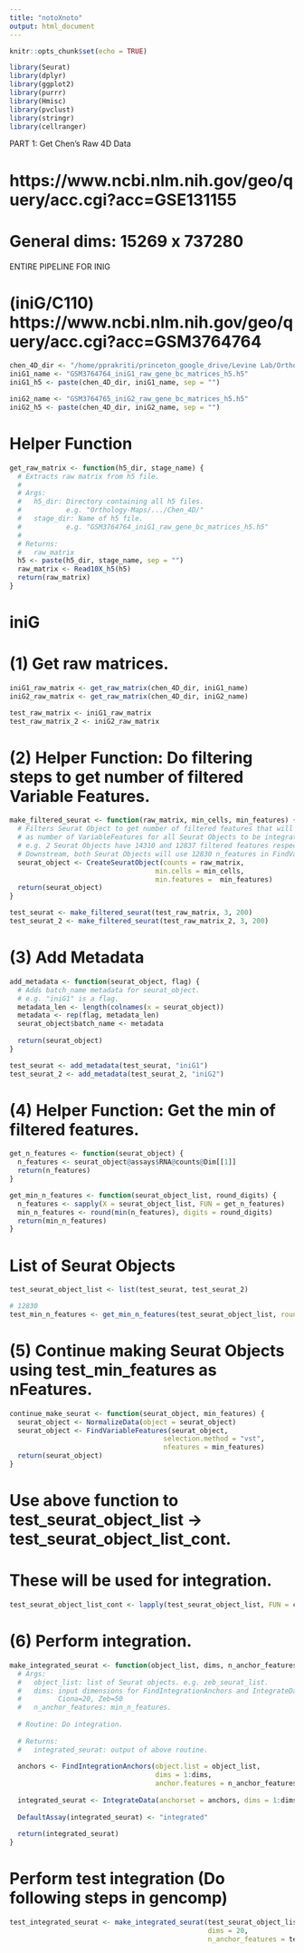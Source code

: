 ```yaml
---
title: "notoXnoto"
output: html_document
---
```


```r
knitr::opts_chunk$set(echo = TRUE)
```

```r
library(Seurat)
library(dplyr)
library(ggplot2)
library(purrr)
library(Hmisc)
library(pvclust)
library(stringr)
library(cellranger)
```

################### PART 1: Get Chen's Raw 4D Data #######################
# https://www.ncbi.nlm.nih.gov/geo/query/acc.cgi?acc=GSE131155
# General dims: 15269 x 737280

################### ENTIRE PIPELINE FOR INIG ####################
# (iniG/C110) https://www.ncbi.nlm.nih.gov/geo/query/acc.cgi?acc=GSM3764764
```r
chen_4D_dir <- "/home/pprakriti/princeton_google_drive/Levine Lab/Orthology-Maps/Raw_Data/Chen_4D/"
iniG1_name <- "GSM3764764_iniG1_raw_gene_bc_matrices_h5.h5"
iniG1_h5 <- paste(chen_4D_dir, iniG1_name, sep = "")

iniG2_name <- "GSM3764765_iniG2_raw_gene_bc_matrices_h5.h5" 
iniG2_h5 <- paste(chen_4D_dir, iniG2_name, sep = "")
```

# Helper Function
```r
get_raw_matrix <- function(h5_dir, stage_name) {
  # Extracts raw matrix from h5 file.
  #
  # Args:
  #   h5_dir: Directory containing all h5 files. 
  #           e.g. "Orthology-Maps/.../Chen_4D/"
  #   stage_dir: Name of h5 file. 
  #           e.g. "GSM3764764_iniG1_raw_gene_bc_matrices_h5.h5"
  #
  # Returns:
  #   raw_matrix
  h5 <- paste(h5_dir, stage_name, sep = "")
  raw_matrix <- Read10X_h5(h5)
  return(raw_matrix)
}
```

# iniG
# (1) Get raw matrices. 

```r
iniG1_raw_matrix <- get_raw_matrix(chen_4D_dir, iniG1_name)
iniG2_raw_matrix <- get_raw_matrix(chen_4D_dir, iniG2_name)
```

```r
test_raw_matrix <- iniG1_raw_matrix
test_raw_matrix_2 <- iniG2_raw_matrix
```


# (2) Helper Function: Do filtering steps to get number of filtered Variable Features.
```r
make_filtered_seurat <- function(raw_matrix, min_cells, min_features) {
  # Filters Seurat Object to get number of filtered features that will be used
  # as number of VariableFeatures for all Seurat Objects to be integrated.
  # e.g. 2 Seurat Objects have 14310 and 12837 filtered features respectively.
  # Downstream, both Seurat Objects will use 12830 n_features in FindVariableFeatures. 
  seurat_object <- CreateSeuratObject(counts = raw_matrix,  
                                    min.cells = min_cells,
                                    min.features =  min_features)
  return(seurat_object)
}
```

```r
test_seurat <- make_filtered_seurat(test_raw_matrix, 3, 200)
test_seurat_2 <- make_filtered_seurat(test_raw_matrix_2, 3, 200)
```

# (3) Add Metadata 
```r
add_metadata <- function(seurat_object, flag) {
  # Adds batch_name metadata for seurat_object.
  # e.g. "iniG1" is a flag.
  metadata_len <- length(colnames(x = seurat_object))
  metadata <- rep(flag, metadata_len)
  seurat_object$batch_name <- metadata
  
  return(seurat_object)
}
```

```r
test_seurat <- add_metadata(test_seurat, "iniG1")
test_seurat_2 <- add_metadata(test_seurat_2, "iniG2")
```

# (4) Helper Function: Get the min of filtered features.

```r
get_n_features <- function(seurat_object) {
  n_features <- seurat_object@assays$RNA@counts@Dim[[1]]
  return(n_features)
}

get_min_n_features <- function(seurat_object_list, round_digits) {
  n_features <- sapply(X = seurat_object_list, FUN = get_n_features)
  min_n_features <- round(min(n_features), digits = round_digits)
  return(min_n_features)
}
```

# List of Seurat Objects
```r
test_seurat_object_list <- list(test_seurat, test_seurat_2)
```

```r
# 12830
test_min_n_features <- get_min_n_features(test_seurat_object_list, round_digits = -2)
```

# (5) Continue making Seurat Objects using test_min_features as nFeatures.
```r
continue_make_seurat <- function(seurat_object, min_features) {
  seurat_object <- NormalizeData(object = seurat_object)
  seurat_object <- FindVariableFeatures(seurat_object, 
                                      selection.method = "vst",
                                      nfeatures = min_features)
  return(seurat_object)
}
```

# Use above function to test_seurat_object_list -> test_seurat_object_list_cont.
# These will be used for integration.
```r
test_seurat_object_list_cont <- lapply(test_seurat_object_list, FUN = continue_make_seurat, test_min_n_features)
```

# (6) Perform integration.
```r
make_integrated_seurat <- function(object_list, dims, n_anchor_features){
  # Args:
  #   object_list: list of Seurat objects. e.g. zeb_seurat_list.
  #   dims: input dimensions for FindIntegrationAnchors and IntegrateData.
  #         Ciona=20, Zeb=50
  #   n_anchor_features: min_n_features. 
  
  # Routine: Do integration. 
  
  # Returns:
  #   integrated_seurat: output of above routine.
  
  anchors <- FindIntegrationAnchors(object.list = object_list,
                                    dims = 1:dims,
                                    anchor.features = n_anchor_features)
  
  integrated_seurat <- IntegrateData(anchorset = anchors, dims = 1:dims)
  
  DefaultAssay(integrated_seurat) <- "integrated"
  
  return(integrated_seurat)
}
```

# Perform test integration (Do following steps in gencomp)
```r
test_integrated_seurat <- make_integrated_seurat(test_seurat_object_list_cont,
                                                 dims = 20,
                                                 n_anchor_features = test_min_n_features)
```
